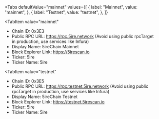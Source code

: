 
<Tabs
 defaultValue="mainnet"
  values={[
    { label: "Mainnet", value: "mainnet", },
    { label: "Testnet", value: "testnet", },
  ]}
>
<TabItem
  value="mainnet"
>

- Chain ID: 0x3E3
- Public RPC URL: https://rpc.5ire.network (Avoid using public rpcTarget in production, use services
  like Infura)
- Display Name: 5ireChain Mainnet
- Block Explorer Link: https://5irescan.io
- Ticker: 5ire
- Ticker Name: 5ire

</TabItem>

<TabItem
  value="testnet"
>

- Chain ID: 0x3E5
- Public RPC URL: https://rpc.testnet.5ire.network (Avoid using public rpcTarget in production, use
  services like Infura)
- Display Name: 5ireChain Testnet
- Block Explorer Link: https://testnet.5irescan.io
- Ticker: 5ire
- Ticker Name: 5ire

</TabItem>
</Tabs>
